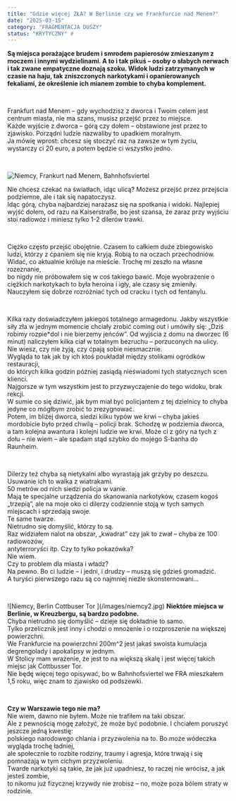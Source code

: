```yaml
---
title: "Gdzie więcej ZŁA? W Berlinie czy we Frankfurcie nad Menem?"
date: "2025-03-15"
category: "FRAGMENTACJA DUSZY"
status: "KRYTYCZNY" #
---
```

<p className="leadin-paragraph">
<strong>Są miejsca porażające brudem i smrodem papierosów zmieszanym z moczem i innymi wydzielinami. 
A to i tak pikuś – osoby o słabych nerwach i tak zwane empatyczne doznają szoku. Widok ludzi zatrzymanych w czasie na haju, 
tak zniszczonych narkotykami i opanierowanych fekaliami, że określenie ich mianem zombie to chyba komplement.</strong>
</p>  
<p>&nbsp;</p>
Frankfurt nad Menem – gdy wychodzisz z dworca i Twoim celem jest centrum miasta, nie ma szans, musisz przejść przez to miejsce. <br />
Każde wyjście z dworca – górą czy dołem – obstawione jest przez to zjawisko. Porządni ludzie nazwaliby to upadkiem moralnym. <br />
Ja mówię wprost: chcesz się stoczyć raz na zawsze w tym życiu, wystarczy ci 20 euro, a potem będzie ci wszystko jedno.  <br />
<p>&nbsp;</p>

![Niemcy, Frankurt nad Menem, Bahnhofsviertel ](/images/niemcy.jpg)

Nie chcesz czekać na światłach, idąc ulicą? Możesz przejść przez przejścia podziemne, ale i tak się napatoczysz. <br />
Idąc górą, chyba najbardziej narażasz się na spotkania i widoki. Najlepiej wyjść dołem, od razu na Kaiserstraße, 
bo jest szansa, że zaraz przy wyjściu stoi radiowóz i miniesz tylko 1-2 dilerów trawki.  <br />
<p>&nbsp;</p>
Ciężko często przejść obojętnie. Czasem to całkiem duże zbiegowisko ludzi, którzy z ćpaniem się nie kryją. 
Robią to na oczach przechodniów. <br />
Widać, co aktualnie króluje na mieście. Trochę mi zeszło na własne rozeznanie, <br />
bo nigdy nie próbowałem się w coś takiego bawić. Moje wyobrażenie o ciężkich narkotykach to była heroina i igły, 
ale czasy się zmieniły. <br />
 Nauczyłem się dobrze rozróżniać tych od cracku i tych od fentanylu.  <br />
<p>&nbsp;</p>
<HolographicQuote> Kilka razy doświadczyłem jakiegoś totalnego armagedonu.
Jakby wszystkie siły zła w jednym momencie chciały zrobić coming out i umówiły się:
„Dziś robimy rozpie*dol i nie bierzemy jeńców”. 
Od wyjścia z domu na dworzec (6 minut) naliczyłem kilka ciał w totalnym bezruchu – porzuconych na ulicy.
Nie wiesz, czy nie żyją, czy ćpają sobie niesmacznie. </HolographicQuote> <br />
 Wygląda to tak jak by ich ktoś poukładał między stolikami ogródków restauracji,<br />
do których kilka godzin później zasiądą nieświadomi tych statycznych scen klienci.<br />
Najgorsze w tym wszystkim jest to przyzwyczajenie do tego widoku, brak rekcji. <br />
W sumie co się dziwić, jak bym miał być policjantem z tej dzielnicy to chyba jedyne co mógłbym zrobić to zrezygnować.<br />
Potem, im bliżej dworca, siedzi kilku typów we krwi – chyba jakieś mordobicie było przed chwilą – policji brak.
 Schodzę w podziemia dworca, <br />
a tam kolejna awantura i kolejni ludzie we krwi. 
Może ci z góry na tych z dołu – nie wiem – ale spadam stąd szybko do mojego S-banha do Raunheim. <br />
<p>&nbsp;</p>
Dilerzy też chyba są nietykalni albo wyrastają jak grzyby po deszczu. <br />
Usuwanie ich to walka z wiatrakami. <br />
50 metrów od nich siedzi policja w vanie. <br />
Mają te specjalne urządzenia do skanowania narkotyków, 
czasem kogoś „trzepią”, ale na moje oko ci dilerzy codziennie stoją w tych samych miejscach i sprzedają swoje. <br />
Te same twarze. <br />
Nietrudno się domyślić, którzy to są.<br />
 Raz widziałem nalot na obszar, „kwadrat” czy jak to zwał – chyba ze 100 radiowozów, <br />
antyterroryści itp. Czy to tylko pokazówka?<br />
Nie wiem. <br />
Czy to problem dla miasta i władz? <br />
 Na pewno. Bo ci ludzie – i jedni, i drudzy – muszą się gdzieś gromadzić. <br />
 A turyści pierwszego razu są co najmniej nieźle skonsternowani…<br />
<p>&nbsp;</p>
![Niemcy, Berlin Cottbuser Tor ](/images/niemcy2.jpg)
<strong>Niektóre miejsca w Berlinie, w Kreuzbergu, są bardzo podobne.</strong><br />
 Chyba nietrudno się domyślić – dzieje się dokładnie to samo. <br />
Tylko przelicznik jest inny i chodzi o mnożenie i o rozproszenie na większej powierzchni. <br />
We Frankfurcie na powierzchni 200m^2 jest jakaś swoista kumulacja degrengolady i apokalipsy w jednym.  <br />
W Stolicy mam wrażenie, że jest to na większą skalę i jest więcej takich miejsc jak Cottbusser Tor. <br />
Nie będę więcej tego opisywać, bo w Bahnhofsviertel we FRA mieszkałem 1,5 roku, więc znam to zjawisko od podszewki.<br />
<p>&nbsp;</p>
<strong>Czy w Warszawie tego nie ma?</strong><br />
Nie wiem, dawno nie byłem. Może nie trafiłem na taki obszar. <br />
Ale z pewnością mogę założyć, że może być podobnie. I chciałem poruszyć jeszcze jedną kwestię: <br />
polskiego narodowego chlania i przyzwolenia na to. Bo może wódeczka wygląda trochę ładniej,<br /> 
ale społecznie to rozbite rodziny, traumy i agresja, które trwają i się pomnażają w tym cichym przyzwoleniu. <br />
Twarde narkotyki są takie, że jak już upadniesz, to raczej nie wrócisz, a jak jesteś zombie, <br />
to nikomu już fizycznej krzywdy nie zrobisz – no, może poza bólem straty w rodzinie.



